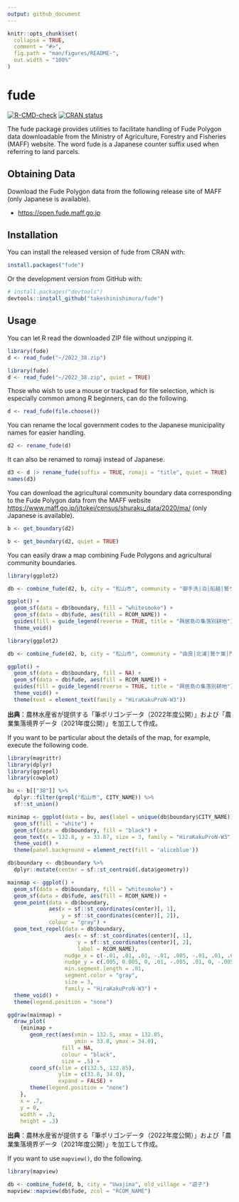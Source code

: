 ```yaml
---
output: github_document
---
```


<!-- README.md is generated from README.Rmd. Please edit that file -->

```r
knitr::opts_chunk$set(
  collapse = TRUE,
  comment = "#>",
  fig.path = "man/figures/README-",
  out.width = "100%"
)
```

# fude

<!-- badges: start -->
[![R-CMD-check](https://github.com/takeshinishimura/fude/actions/workflows/check-standard.yaml/badge.svg)](https://github.com/takeshinishimura/fude/actions/workflows/check-standard.yaml)
[![CRAN status](https://www.r-pkg.org/badges/version/fude)](https://CRAN.R-project.org/package=fude)
<!-- badges: end -->

The fude package provides utilities to facilitate handling of Fude Polygon data downloadable from the Ministry of Agriculture, Forestry and Fisheries (MAFF) website. The word fude is a Japanese counter suffix used when referring to land parcels.

## Obtaining Data

Download the Fude Polygon data from the following release site of MAFF (only Japanese is available).

- <https://open.fude.maff.go.jp>

## Installation

You can install the released version of fude from CRAN with:
```r
install.packages("fude")
```

Or the development version from GitHub with:
```r
# install.packages("devtools")
devtools::install_github("takeshinishimura/fude")
```

## Usage

You can let R read the downloaded ZIP file without unzipping it.
```r
library(fude)
d <- read_fude("~/2022_38.zip")
```
```r
library(fude)
d <- read_fude("~/2022_38.zip", quiet = TRUE)
```

Those who wish to use a mouse or trackpad for file selection, which is especially common among R beginners, can do the following.

```r
d <- read_fude(file.choose())
```

You can rename the local government codes to the Japanese municipality names for easier handling.

```r
d2 <- rename_fude(d)
```

It can also be renamed to romaji instead of Japanese.
```r
d3 <- d |> rename_fude(suffix = TRUE, romaji = "title", quiet = TRUE)
names(d3)
```

You can download the agricultural community boundary data corresponding to the Fude Polygon data from the MAFF website <https://www.maff.go.jp/j/tokei/census/shuraku_data/2020/ma/> (only Japanese is available).
```r
b <- get_boundary(d2)
```
```r
b <- get_boundary(d2, quiet = TRUE)
```

You can easily draw a map combining Fude Polygons and agricultural community boundaries.
```r
library(ggplot2)

db <- combine_fude(d2, b, city = "松山市", community = "御手洗|泊|船越|鷲ケ巣|由良|北浦|門田|馬磯")

ggplot() +
  geom_sf(data = db$boundary, fill = "whitesmoke") +
  geom_sf(data = db$fude, aes(fill = RCOM_NAME)) +
  guides(fill = guide_legend(reverse = TRUE, title = "興居島の集落別耕地")) +
  theme_void()
```
```r
library(ggplot2)

db <- combine_fude(d2, b, city = "松山市", community = "由良|北浦|鷲ケ巣|門田|馬磯|泊|御手洗|船越")

ggplot() +
  geom_sf(data = db$boundary, fill = NA) +
  geom_sf(data = db$fude, aes(fill = RCOM_NAME)) +
  guides(fill = guide_legend(reverse = TRUE, title = "興居島の集落別耕地")) +
  theme_void() +
  theme(text = element_text(family = "HiraKakuProN-W3"))
```
**出典**：農林水産省が提供する「筆ポリゴンデータ（2022年度公開）」および「農業集落境界データ（2021年度公開）」を加工して作成。

If you want to be particular about the details of the map, for example, execute the following code.
```r
library(magrittr)
library(dplyr)
library(ggrepel)
library(cowplot)

bu <- b[["38"]] %>%
  dplyr::filter(grepl("松山市", CITY_NAME)) %>%
  sf::st_union()

minimap <- ggplot(data = bu, aes(label = unique(db$boundary$CITY_NAME))) +
  geom_sf(fill = "white") +
  geom_sf(data = db$boundary, fill = "black") +
  geom_text(x = 132.8, y = 33.87, size = 3, family = "HiraKakuProN-W3") +
  theme_void() +
  theme(panel.background = element_rect(fill = 'aliceblue'))

db$boundary <- db$boundary %>%
  dplyr::mutate(center = sf::st_centroid(.data$geometry))

mainmap <- ggplot() +
  geom_sf(data = db$boundary, fill = "whitesmoke") +
  geom_sf(data = db$fude, aes(fill = RCOM_NAME)) +
  geom_point(data = db$boundary, 
             aes(x = sf::st_coordinates(center)[, 1], 
                 y = sf::st_coordinates(center)[, 2]), 
             colour = "gray") +
  geom_text_repel(data = db$boundary,
                  aes(x = sf::st_coordinates(center)[, 1], 
                      y = sf::st_coordinates(center)[, 2], 
                      label = RCOM_NAME),
                  nudge_x = c(-.01, .01, .01, -.01, .005, -.01, .01, .01),
                  nudge_y = c(.005, 0.005, 0, .01, -.005, .01, 0, -.005),
                  min.segment.length = .01,
                  segment.color = "gray",
                  size = 3,
                  family = "HiraKakuProN-W3") +
  theme_void() +
  theme(legend.position = "none")

ggdraw(mainmap) +
  draw_plot(
    {minimap +
       geom_rect(aes(xmin = 132.5, xmax = 132.85,
                     ymin = 33.8, ymax = 34.0),
                 fill = NA,
                 colour = "black",
                 size = .5) +
       coord_sf(xlim = c(132.5, 132.85),
                ylim = c(33.8, 34.0),
                expand = FALSE) +
       theme(legend.position = "none")
    },
    x = .7, 
    y = 0,
    width = .3, 
    height = .3)
```
**出典**：農林水産省が提供する「筆ポリゴンデータ（2022年度公開）」および「農業集落境界データ（2021年度公開）」を加工して作成。

If you want to use `mapview()`, do the following.
```r
library(mapview)

db <- combine_fude(d, b, city = "Uwajima", old_village = "遊子")
mapview::mapview(db$fude, zcol = "RCOM_NAME")
```
